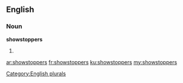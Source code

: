 ==English==

===Noun===
'''showstoppers'''

# {{plural of|showstopper}}

[[Category:English plurals]]

[[ar:showstoppers]]
[[fr:showstoppers]]
[[ku:showstoppers]]
[[my:showstoppers]]